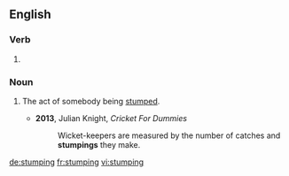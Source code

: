 ==English==

===Verb===
{{head|en|present participle}}

# {{present participle of|stump|lang=en|nocat=1}}

===Noun===
{{en-noun}}

# {{label|en|cricket}} The act of somebody being [[stump]]ed.
#* '''2013''', Julian Knight, ''Cricket For Dummies''
#*: Wicket-keepers are measured by the number of catches and '''stumpings''' they make.

[[de:stumping]]
[[fr:stumping]]
[[vi:stumping]]